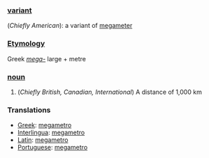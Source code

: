 ===[[variant]]===
(''Chiefly American''): a variant of [[megameter]]

===[[Etymology]]===

Greek ''[[mega-]]'' large + metre

===[[noun]]===

#(''Chiefly British, Canadian, International'') A distance of 1,000 km


===Translations===

*[[Greek]]: [[megametro]]
*[[Interlingua]]: [[megametro]]
*[[Latin]]: [[megametro]]
*[[Portuguese]]: [[megametro]]